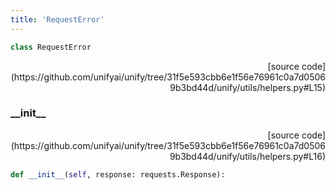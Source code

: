 ```yaml
---
title: 'RequestError'
---
```


```python
class RequestError
```

<p align="right">[source code](https://github.com/unifyai/unify/tree/31f5e593cbb6e1f56e76961c0a7d05069b3bd44d/unify/utils/helpers.py#L15)</p>



### \_\_init\_\_

<p align="right">[source code](https://github.com/unifyai/unify/tree/31f5e593cbb6e1f56e76961c0a7d05069b3bd44d/unify/utils/helpers.py#L16)</p>

```python
def __init__(self, response: requests.Response):
```

